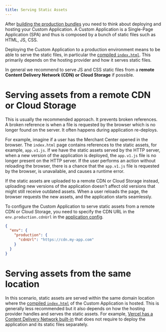 ```yaml
---
title: Serving Static Assets
---
```


After [building the production bundles](/deployment/production-build) you need to think about deploying and hosting your Custom Application.
A Custom Application is a Single-Page Application (SPA) and thus is composed by a bunch of static files such as HTML, JS, CSS.

Deploying the Custom Application to a production environment means to be able to serve the static files, in particular the [compiled `index.html`](/deployment/compiling-a-custom-application). This primarily depends on the hosting provider and how it serves static files.

<Info>

In general we recommend to serve JS and CSS static files from a **remote Content Delivery Network (CDN) or Cloud Storage** if possible.

</Info>

# Serving assets from a remote CDN or Cloud Storage

This is usually the recommended approach. It prevents broken references. A broken reference is when a file is requested by the browser which is no longer found on the server. It often happens during application re-deploys.

For example, imagine if a user has the Merchant Center opened in the browser. The `index.html` page contains references to the static assets, for example, `app.v1.js`.
If we have the static assets served by the HTTP server, when a new version of the application is deployed, the `app.v1.js` file is no longer present on the HTTP server.
If the user performs an action without reloading the browser, there is a chance that the `app.v1.js` file is requested by the browser, is unavailable, and causes a runtime error.

If the static assets are uploaded to a remote CDN or Cloud Storage instead, uploading new versions of the application doesn't affect old versions that might still receive outdated assets. When a user reloads the page, the browser requests the new assets, and the application starts seamlessly.

To configure the Custom Application to serve static assets from a remote CDN or Cloud Storage, you need to specify the CDN URL in the `env.production.cdnUrl` in the [application config](/development/application-config).

```json title="custom-application-config.json"
{
  "env": {
    "production": {
      "cdnUrl": "https://cdn.my-app.com"
    }
  }
}
```

# Serving assets from the same location

In this scenario, static assets are served within the same domain location where the [compiled `index.html`](/deployment/compiling-a-custom-application) of the Custom Application is hosted. This is generally less recommended but it also depends on how the hosting provider handles and serves the static assets. For example, [Vercel has a Content Delivery Network built-in](https://vercel.com/docs/concepts/edge-network/overview) that does not require to deploy the application and its static files separately.
